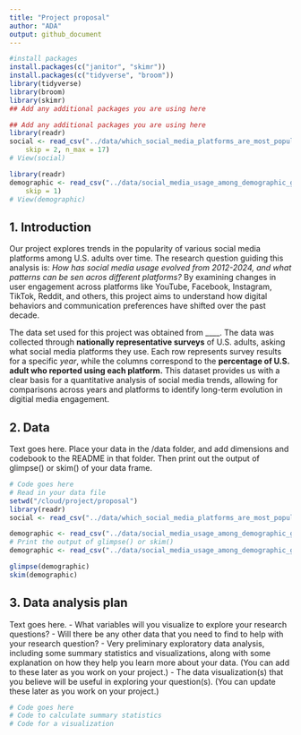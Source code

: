 ```yaml
---
title: "Project proposal"
author: "ADA"
output: github_document
---
```


```r
#install packages 
install.packages(c("janitor", "skimr"))
install.packages(c("tidyverse", "broom"))
library(tidyverse)
library(broom)
library(skimr)
## Add any additional packages you are using here

## Add any additional packages you are using here
library(readr)
social <- read_csv("../data/which_social_media_platforms_are_most_popular_data_2024-11-13.csv", 
    skip = 2, n_max = 17)
# View(social)

library(readr)
demographic <- read_csv("../data/social_media_usage_among_demographic_groups - Sheet1 (1).csv", 
    skip = 1)
# View(demographic)
```

## 1. Introduction

Our project explores trends in the popularity of various social media platforms among U.S. adults over time. The research question guiding this analysis is: *How has social media usage evolved from 2012-2024, and what patterns can be sen acros different platforms?* By examining changes in user engagement across platforms like YouTube, Facebook, Instagram, TikTok, Reddit, and others, this project aims to understand how digital behaviors and communication preferences have shifted over the past decade.

The data set used for this project was obtained from ____. The data was collected through **nationally representative surveys** of U.S. adults, asking what social media platforms they use. Each row represents survey results for a specific *year*, while the columns correspond to the **percentage of U.S. adult who reported using each platform.** This dataset provides us with a clear basis for a quantitative analysis of social media trends, allowing for comparisons across years and platforms to identify long-term evolution in digitial media engagement.


## 2. Data

Text goes here. Place your data in the /data folder, and add dimensions and codebook to the README in that folder. Then print out the output of glimpse() or skim() of your data frame.

```r
# Code goes here
# Read in your data file
setwd("/cloud/project/proposal")
library(readr)
social <- read_csv("../data/which_social_media_platforms_are_most_popular_data_2024-11-13.csv", skip = 2, n_max = 17)

demographic <- read_csv("../data/social_media_usage_among_demographic_groups - Sheet1 (1).csv", skip = 1)
# Print the output of glimpse() or skim()
demographic <- read_csv("../data/social_media_usage_among_demographic_groups - Sheet1 (1).csv", skip = 1)

glimpse(demographic)
skim(demographic)


```

## 3. Data analysis plan

Text goes here.
- What variables will you visualize to explore your research questions?
- Will there be any other data that you need to find to help with your research question?
- Very preliminary exploratory data analysis, including some summary statistics and visualizations, along with some explanation on how they help you learn more about your data. (You can add to these later as you work on your project.)
- The data visualization(s) that you believe will be useful in exploring your question(s). (You can update these later as you work on your project.)


```r
# Code goes here
# Code to calculate summary statistics
# Code for a visualization
```
